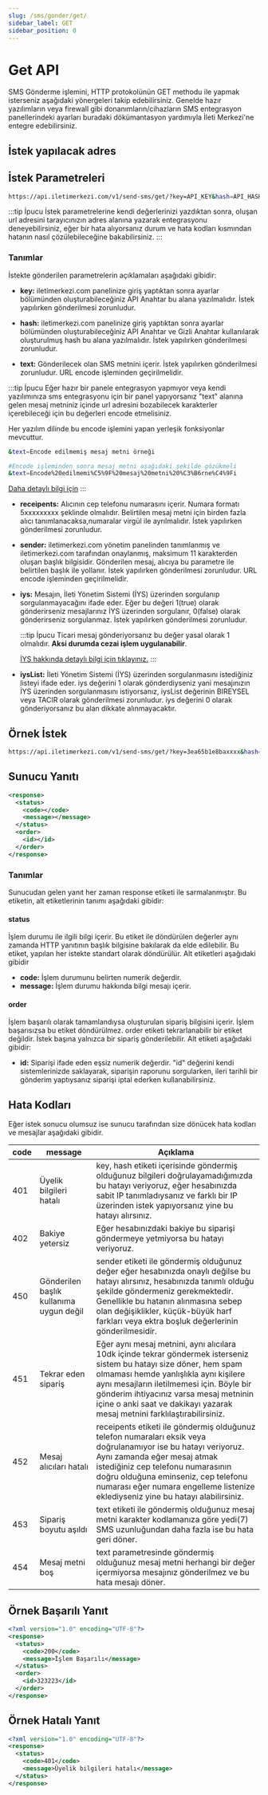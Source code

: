 ```yaml
---
slug: /sms/gonder/get/
sidebar_label: GET
sidebar_position: 0
---
```



# Get API
SMS Gönderme işlemini, HTTP protokolünün GET methodu ile yapmak isterseniz aşağıdaki yönergeleri takip edebilirsiniz. Genelde hazır yazılımların veya firewall gibi donanımların/cihazların SMS entegrasyon panellerindeki ayarları buradaki dökümantasyon yardımıyla İleti Merkezi'ne entegre edebilirsiniz.

## İstek yapılacak adres

<RequestURL type="GET" url="https://api.iletimerkezi.com/v1/send-sms/get/" />

## İstek Parametreleri
```bash
https://api.iletimerkezi.com/v1/send-sms/get/?key=API_KEY&hash=API_HASH&text=Lorem%20ipsum%20dolor%20sit%20amet&receipents=5301234569,5301234570&sender=APITEST&iys=1&iysList=BIREYSEL
```

:::tip İpucu
İstek parametrelerine kendi değerlerinizi yazdıktan sonra, oluşan url adresini tarayıcınızın adres alanına yazarak entegrasyonu deneyebilirsiniz, eğer bir hata alıyorsanız durum ve hata kodları kısmından hatanın nasıl çözülebileceğine bakabilirsiniz.
:::

### Tanımlar

İstekte gönderilen parametrelerin açıklamaları aşağıdaki gibidir:

+ **key:**
iletimerkezi.com panelinize giriş yaptıktan sonra ayarlar bölümünden oluşturabileceğiniz API Anahtar bu alana yazılmalıdır. İstek yapılırken gönderilmesi zorunludur.

+ **hash:**
iletimerkezi.com panelinize giriş yaptıktan sonra ayarlar bölümünden oluşturabileceğiniz API Anahtar ve Gizli Anahtar kullanılarak oluşturulmuş hash bu alana yazılmalıdır. İstek yapılırken gönderilmesi zorunludur.

+ **text:**
Gönderilecek olan SMS metnini içerir. İstek yapılırken gönderilmesi zorunludur. URL encode işleminden geçirilmelidir.

:::tip İpucu
Eğer hazır bir panele entegrasyon yapmıyor veya kendi yazılımınıza sms entegrasyonu için bir panel yapıyorsanız "text" alanına gelen mesaj metniniz içinde url adresini bozabilecek karakterler içerebileceği için bu değerleri encode etmelisiniz.

Her yazılım dilinde bu encode işlemini yapan yerleşik fonksiyonlar mevcuttur.

```bash
&text=Encode edilmemiş mesaj metni örneği

#Encode işleminden sonra mesaj metni aşağıdaki şekilde gözükmeli
&text=Encode%20edilmemi%C5%9F%20mesaj%20metni%20%C3%B6rne%C4%9Fi
```

[Daha detaylı bilgi için](https://tr-tr.facebook.com/business/help/474659792899595)
:::

+ **receipents:**
Alıcının cep telefonu numarasını içerir. Numara formatı 5xxxxxxxxx şeklinde olmalıdır. Belirtilen mesaj metni için birden fazla alıcı tanımlanacaksa,numaralar virgül ile ayrılmalıdır. İstek yapılırken gönderilmesi zorunludur.

+ **sender:**
iletimerkezi.com yönetim panelinden tanımlanmış ve iletimerkezi.com tarafından onaylanmış, maksimum 11 karakterden oluşan başlık bilgisidir. Gönderilen mesaj, alıcıya bu parametre ile belirtilen başlık ile yollanır. İstek yapılırken gönderilmesi zorunludur. URL encode işleminden geçirilmelidir.

+ **iys:**
Mesajın, İleti Yönetim Sistemi (İYS) üzerinden sorgulanıp sorgulanmayacağını ifade eder. Eğer bu değeri 1(true) olarak gönderirseniz mesajlarınız İYS üzerinden sorgulanır, 0(false) olarak gönderirseniz sorgulanmaz. İstek yapılırken gönderilmesi zorunludur.

  :::tip İpucu
  Ticari mesaj gönderiyorsanız bu değer yasal olarak 1 olmalıdır. **Aksi durumda cezai işlem uygulanabilir**.

  [İYS hakkında detaylı bilgi için tıklayınız.](https://www.iletimerkezi.com/blog/duyurular/iys-ileti-yonetim-sistemi-nedir)
  :::

+ **iysList:**
İleti Yönetim Sistemi (İYS) üzerinden sorgulanmasını istediğiniz listeyi ifade eder. iys değerini 1 olarak gönderdiyseniz yani mesajınızın İYS üzerinden sorgulanmasını istiyorsanız, iysList değerinin BIREYSEL veya TACIR olarak gönderilmesi zorunludur. iys değerini 0 olarak gönderiyorsanız bu alan dikkate alınmayacaktır.

## Örnek İstek
```bash
https://api.iletimerkezi.com/v1/send-sms/get/?key=3ea65b1e8baxxxx&hash=XXXX&text=Lorem%20ipsum%20dolor%20sit%20amet&receipents=5301234569,5301234570&sender=APITEST&iys=1&iysList=BIREYSEL
```

## Sunucu Yanıtı
```xml
<response>
  <status>
    <code></code>
    <message></message>
  </status>
  <order>
    <id></id>
  </order>
</response>
```

### Tanımlar
Sunucudan gelen yanıt her zaman <Badge>response</Badge> etiketi ile sarmalanmıştır. Bu etiketin, alt etiketlerinin tanımı aşağıdaki gibidir:

#### status
İşlem durumu ile ilgili bilgi içerir. Bu etiket ile döndürülen değerler aynı zamanda HTTP yanıtının başlık bilgisine bakılarak da elde edilebilir. Bu etiket, yapılan her istekte standart olarak döndürülür. Alt etiketleri aşağıdaki gibidir

+ **code:** İşlem durumunu belirten numerik değerdir.
+ **message:** İşlem durumu hakkında bilgi mesajı içerir.

#### order
İşlem başarılı olarak tamamlandıysa oluşturulan sipariş bilgisini içerir. İşlem başarısızsa bu etiket döndürülmez. <Badge>order</Badge> etiketi tekrarlanabilir bir etiket değildir. İstek başına yalnızca bir sipariş gönderilebilir. Alt etiketi aşağıdaki gibidir:

+ **id:**  Siparişi ifade eden eşsiz numerik değerdir. "id" değerini kendi sistemlerinizde saklayarak, siparişin raporunu sorgularken, ileri tarihli bir gönderim yaptıysanız siparişi iptal ederken kullanabilirsiniz.

## Hata Kodları
Eğer istek sonucu olumsuz ise sunucu tarafından size dönücek hata kodları ve mesajlar aşağıdaki gibidir.

<table>
  <thead>
    <tr>
      <th>code</th>
      <th>message</th>
      <th>Açıklama</th>
    </tr>
  </thead>
  <tbody>
    <tr>
      <td>401</td>
      <td>Üyelik bilgileri hatalı</td>
      <td><Badge>key</Badge>, <Badge>hash</Badge> etiketi içerisinde göndermiş olduğunuz bilgileri doğrulayamadığımızda bu hatayı veriyoruz, eğer hesabınızda sabit IP tanımladıysanız ve farklı bir IP üzerinden istek yapıyorsanız yine bu hatayı alırsınız.</td>
    </tr>
    <tr>
      <td>402</td>
      <td>Bakiye yetersiz</td>
      <td>Eğer hesabınızdaki bakiye bu siparişi göndermeye yetmiyorsa bu hatayı veriyoruz.</td>
    </tr>
    <tr>
      <td>450</td>
      <td>Gönderilen başlık kullanıma uygun değil</td>
      <td><Badge>sender</Badge> etiketi ile göndermiş olduğunuz değer eğer hesabınızda onaylı değilse bu hatayı alırsınız, hesabınızda tanımlı olduğu şekilde göndermeniz gerekmektedir. Genellikle bu hatanın alınmasına sebep olan değişiklikler, küçük-büyük harf farkları veya ektra boşluk değerlerinin gönderilmesidir.</td>
    </tr>
    <tr>
      <td>451</td>
      <td>Tekrar eden sipariş</td>
      <td>Eğer aynı mesaj metnini, aynı alıcılara 10dk içinde tekrar göndermek isterseniz sistem bu hatayı size döner, hem spam olmaması hemde yanlışlıkla aynı kişilere aynı mesajların iletilmemesi için. Böyle bir gönderim ihtiyacınız varsa mesaj metninin içine o anki saat ve dakikayı yazarak mesaj metnini farklılaştırabilirsiniz.</td>
    </tr>
    <tr>
      <td>452</td>
      <td>Mesaj alıcıları hatalı</td>
      <td><Badge>receipents</Badge> etiketi ile göndermiş olduğunuz telefon numaraları eksik veya doğrulanamıyor ise bu hatayı veriyoruz. Aynı zamanda eğer mesaj atmak istediğiniz cep telefonu numarasının doğru olduğuna eminseniz, cep telefonu numarası eğer numara engelleme listenize eklediyseniz yine bu hatayı alabilirsiniz.</td>
    </tr>
    <tr>
      <td>453</td>
      <td>Sipariş boyutu aşıldı</td>
      <td><Badge>text</Badge> etiketi ile göndermiş olduğunuz mesaj metni karakter kodlamanıza göre yedi(7) SMS uzunluğundan daha fazla ise bu hata geri döner.</td>
    </tr>
    <tr>
      <td>454</td>
      <td>Mesaj metni boş</td>
      <td><Badge>text</Badge> parametresinde göndermiş olduğunuz mesaj metni herhangi bir değer içermiyorsa mesajınız gönderilmez ve bu hata mesajı döner.</td>
    </tr>
  </tbody>
</table>


## Örnek Başarılı Yanıt
```xml
<?xml version="1.0" encoding="UTF-8"?>
<response>
  <status>
    <code>200</code>
    <message>İşlem Başarılı</message>
  </status>
  <order>
    <id>323223</id>
  </order>
</response>
```

## Örnek Hatalı Yanıt
```xml
<?xml version="1.0" encoding="UTF-8"?>
<response>
  <status>
    <code>401</code>
    <message>Üyelik bilgileri hatalı</message>
  </status>
</response>
```